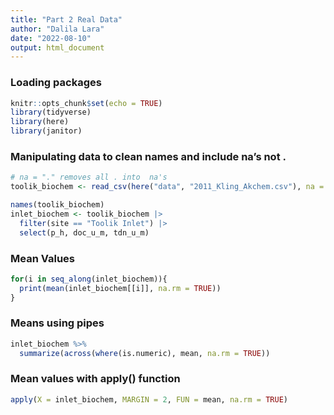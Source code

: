```yaml
---
title: "Part 2 Real Data"
author: "Dalila Lara"
date: "2022-08-10"
output: html_document
---
```


### Loading packages 
```r
knitr::opts_chunk$set(echo = TRUE)
library(tidyverse)
library(here)
library(janitor)
```

### Manipulating data to clean names and include na's not .
```r
# na = "." removes all . into  na's
toolik_biochem <- read_csv(here("data", "2011_Kling_Akchem.csv"), na = ".")  %>% clean_names 

names(toolik_biochem)
inlet_biochem <- toolik_biochem |> 
  filter(site == "Toolik Inlet") |>
  select(p_h, doc_u_m, tdn_u_m)
```

### Mean Values 
```r
for(i in seq_along(inlet_biochem)){
  print(mean(inlet_biochem[[i]], na.rm = TRUE))
}
```

### Means using pipes
```r
inlet_biochem %>% 
  summarize(across(where(is.numeric), mean, na.rm = TRUE))
```

### Mean values with apply() function
```r
apply(X = inlet_biochem, MARGIN = 2, FUN = mean, na.rm = TRUE)
```

